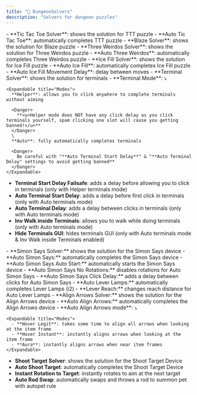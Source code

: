 ```yaml
---
title: "🧩 DungeonSolvers"
description: "Solvers for dungeon puzzles"
---
```


<Accordion title="Puzzles" defaultOpen icon="puzzle-piece">
  - **Tic Tac Toe Solver**: shows the solution for TTT puzzle
  - **Auto Tic Tac Toe**: automatically completes TTT puzzle
  - **Blaze Solver**: shows the solution for Blaze puzzle
  - **Three Weirdos Solver**: shows the solution for Three Weirdos puzzle
  - **Auto Three Weirdos**: automatically completes Three Weirdos puzzle
  - **Ice Fill Solver**: shows the solution for Ice Fill puzzle
  - **Auto Ice Fill**: automatically completes Ice Fill puzzle
  - **Auto Ice Fill Movement Delay**: delay between moves
</Accordion>

<Accordion title="Terminals" icon="square-terminal">
  - **Terminal Solver**: shows the solution for terminals
  - **Terminal Mode**: ⤵

    <Expandable title="Modes">
      **Helper**: allows you to click anywhere to complete terminals without aiming

      <Danger>
        **<u>Helper mode does NOT have any click delay as you click terminals yourself, spam clicking one slot will cause you getting banned!</u>**
      </Danger>
      \
      **Auto**: fully automatically completes terminals

      <Danger>
        Be careful with "**Auto Terminal Start Delay**" & "**Auto Terminal Delay" settings to avoid getting banned**
      </Danger>
    </Expandable>
  - **Terminal Start Delay Failsafe**: adds a delay before allowing you to click in terminals (only with Helper terminals mode)
  - **Auto Terminal Start Delay**: adds a delay before first click in terminals (only with Auto terminals mode)
  - **Auto Terminal Delay**: adds a delay between clicks in terminals (only with Auto terminals mode)
  - **Inv Walk inside Terminals**: allows you to walk while doing terminals (only with Auto terminals mode)
  - **Hide Terminals GUI**: hides terminals GUI (only with Auto terminals mode & Inv Walk inside Terminals enabled)
</Accordion>

<Accordion title="Devices" icon="sparkles">
  - **Simon Says Solver:** shows the solution for the Simon Says device
  - **Auto Simon Says:** automatically completes the Simon Says device
  - **Auto Simon Says Auto Start:** automatically starts the Simon Says device
  - **Auto Simon Says No Rotations:** disables rotations for Auto Simon Says
  - **Auto Simon Says Click Delay:** adds a delay between clicks for Auto Simon Says
  - **Auto Lever Lamps:** automatically completes Lever Lamps (i2)
  - **Lever Reach:** changes reach distance for Auto Lever Lamps
  - **Align Arrows Solver:** shows the solution for the Align Arrows device
  - **Auto Align Arrows:** automatically completes the Align Arrows device
  - **Auto Align Arrows mode**: ⤵

    <Expandable title="Modes">
      - **Hover Legit**: takes some time to align all arrows when looking at the item frame
      - **Hover Instant**: instantly aligns arrows when looking at the item frame
      - **Aura**: instantly aligns arrows when near item frames
    </Expandable>
  - **Shoot Target Solver**: shows the solution for the Shoot Target Device
  - **Auto Shoot Target**: automatically completes the Shoot Target Device
  - **Instant Rotation to Target**: instantly rotates to aim at the next target
  - **Auto Rod Swap**: automatically swaps and throws a rod to summon pet with autopet rule
</Accordion>